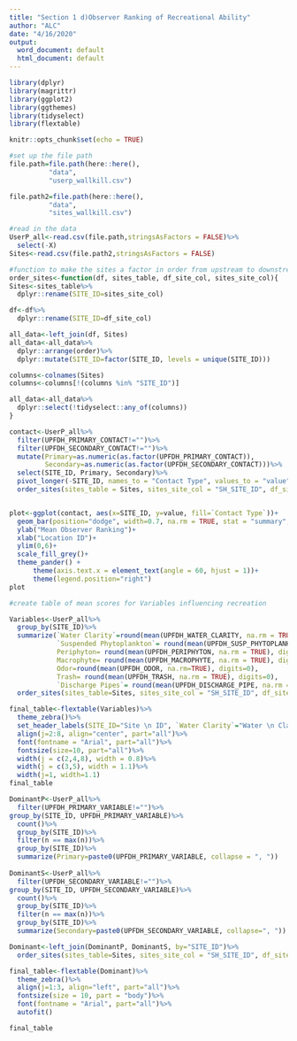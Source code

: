 ```yaml
---
title: "Section 1 d)Observer Ranking of Recreational Ability"
author: "ALC"
date: "4/16/2020"
output:
  word_document: default
  html_document: default
---
```


```r
library(dplyr)
library(magrittr)
library(ggplot2)
library(ggthemes)
library(tidyselect)
library(flextable)

knitr::opts_chunk$set(echo = TRUE)

#set up the file path
file.path=file.path(here::here(),
          "data",
          "userp_wallkill.csv")

file.path2=file.path(here::here(),
          "data",
          "sites_wallkill.csv")

```

```r
#read in the data
UserP_all<-read.csv(file.path,stringsAsFactors = FALSE)%>%
  select(-X)
Sites<-read.csv(file.path2,stringsAsFactors = FALSE)
```

```r
#function to make the sites a factor in order from upstream to downstream
order_sites<-function(df, sites_table, df_site_col, sites_site_col){
Sites<-sites_table%>%
  dplyr::rename(SITE_ID=sites_site_col)

df<-df%>%
  dplyr::rename(SITE_ID=df_site_col)

all_data<-left_join(df, Sites)
all_data<-all_data%>%
  dplyr::arrange(order)%>%
  dplyr::mutate(SITE_ID=factor(SITE_ID, levels = unique(SITE_ID)))

columns<-colnames(Sites)
columns<-columns[!(columns %in% "SITE_ID")]

all_data<-all_data%>%
  dplyr::select(!tidyselect::any_of(columns))
}
```


```r

contact<-UserP_all%>%
  filter(UPFDH_PRIMARY_CONTACT!="")%>%
  filter(UPFDH_SECONDARY_CONTACT!="")%>%
  mutate(Primary=as.numeric(as.factor(UPFDH_PRIMARY_CONTACT)),
         Secondary=as.numeric(as.factor(UPFDH_SECONDARY_CONTACT)))%>%
  select(SITE_ID, Primary, Secondary)%>%
  pivot_longer(-SITE_ID, names_to = "Contact Type", values_to = "value")%>%
  order_sites(sites_table = Sites, sites_site_col = "SH_SITE_ID", df_site_col = "SITE_ID")


plot<-ggplot(contact, aes(x=SITE_ID, y=value, fill=`Contact Type`))+
  geom_bar(position="dodge", width=0.7, na.rm = TRUE, stat = "summary", fun.y = "mean")+
  ylab("Mean Observer Ranking")+
  xlab("Location ID")+
  ylim(0,6)+
  scale_fill_grey()+
  theme_pander() +
      theme(axis.text.x = element_text(angle = 60, hjust = 1))+
      theme(legend.position="right")
plot
```



```r
#create table of mean scores for Variables influencing recreation

Variables<-UserP_all%>%
  group_by(SITE_ID)%>%
  summarize(`Water Clarity`=round(mean(UPFDH_WATER_CLARITY, na.rm = TRUE), digits=0),
            `Suspended Phytoplankton`= round(mean(UPFDH_SUSP_PHYTOPLANKTON, na.rm = TRUE),digits=0),
            Periphyton= round(mean(UPFDH_PERIPHYTON, na.rm = TRUE), digits=0),
            Macrophyte= round(mean(UPFDH_MACROPHYTE, na.rm = TRUE), digits=0),
            Odor=round(mean(UPFDH_ODOR, na.rm=TRUE), digits=0),
            Trash= round(mean(UPFDH_TRASH, na.rm = TRUE), digits=0),
            `Discharge Pipes`= round(mean(UPFDH_DISCHARGE_PIPE, na.rm = TRUE), digits=0))%>%
  order_sites(sites_table=Sites, sites_site_col = "SH_SITE_ID", df_site_col = "SITE_ID")

final_table<-flextable(Variables)%>%
  theme_zebra()%>%
  set_header_labels(SITE_ID="Site \n ID", `Water Clarity`="Water \n Clarity", `Suspended Phytoplankton`="Suspended \nPhytoplankton", Periphyton="Periphyton", Odor="Odor", Trash="Trash", `Discharge Pipes`= "Dishcarge \n Pipes")%>%
  align(j=2:8, align="center", part="all")%>%
  font(fontname = "Arial", part="all")%>%
  fontsize(size=10, part="all")%>%
  width(j = c(2,4,8), width = 0.8)%>%
  width(j = c(3,5), width = 1.1)%>%
  width(j=1, width=1.1)
final_table

```


```r

DominantP<-UserP_all%>%
  filter(UPFDH_PRIMARY_VARIABLE!="")%>%
group_by(SITE_ID, UPFDH_PRIMARY_VARIABLE)%>%
  count()%>%
  group_by(SITE_ID)%>%
  filter(n == max(n))%>%
  group_by(SITE_ID)%>%
  summarize(Primary=paste0(UPFDH_PRIMARY_VARIABLE, collapse = ", "))
  
DominantS<-UserP_all%>%
  filter(UPFDH_SECONDARY_VARIABLE!="")%>%
group_by(SITE_ID, UPFDH_SECONDARY_VARIABLE)%>%
  count()%>%
  group_by(SITE_ID)%>%
  filter(n == max(n))%>%
  group_by(SITE_ID)%>%
  summarize(Secondary=paste0(UPFDH_SECONDARY_VARIABLE, collapse=", "))

Dominant<-left_join(DominantP, DominantS, by="SITE_ID")%>%
  order_sites(sites_table=Sites, sites_site_col = "SH_SITE_ID", df_site_col = "SITE_ID")

final_table<-flextable(Dominant)%>%
  theme_zebra()%>%
  align(j=1:3, align="left", part="all")%>%
  fontsize(size = 10, part = "body")%>%
  font(fontname = "Arial", part="all")%>%
  autofit()

final_table

```



